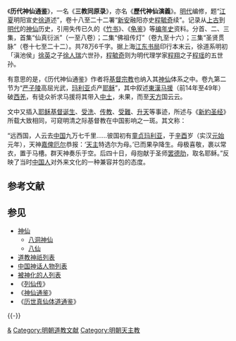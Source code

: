 {{道教}}
《'''历代神仙通鉴'''》，一名《'''三教同原录'''》，亦名《'''歷代神仙演義'''》。[[明代|明代]]编修，题“[[江夏|江夏]]明阳宣史[[徐道|徐道]]述”，卷十八至二十二署“[[新安|新安]]融阳亦史[[程毓奇|程毓奇]]续”。记录从[[上古|上古]]到[[明代|明代]]的[[神仙|神仙]]历史，引用失传已久的《[[竹书记年|竹书]]》、《[[龟鉴|龟鉴]]》等[[编年史|编年史]]资料。分首、二、三集，首集“仙真衍派”（一至八卷）；二集“佛祖传灯”（卷九至十六）；三集“圣贤贯脉”（卷十七至二十二）。共78万6千字。据上海[[江东书局|江东书局]]印行本末云，徐道系明初「滇池侯」[[徐英|徐英]]之子[[徐人瑞|徐人瑞]]六世孙，[[程毓奇|程毓奇]]则为明代理学家[[程翔|程翔]]之子[[程瑶|程瑶]]的五世孙。

有意思的是，《历代神仙通鉴》作者将[[基督宗教|基督宗教]]也纳入其[[神仙|神仙]]体系之中。卷九第二节为“[[严子陵|严子陵]]高屈光武，[[玛利亚|玛利亚]]贞产[[耶稣|耶稣]]”，其中叙述[[東漢|東漢]][[马援|马援]]（前14年至49年）破[[西羌|西羌]]，有徒众祈求马援将其带入[[中土|中土]]，未果，而至[[天方|天方]]国云云。

文中又插入[[耶稣基督|耶稣基督]][[耶稣诞生|诞生]]、[[耶穌受洗|受洗]]、[[传教|传教]]、[[耶稣受難|受難]]、[[耶稣升天|升天]]等事迹，所述与《[[新約圣经|新約圣经]]》所载大致相同，可窥明清之际基督教在中国影响之一斑。其文称：

“远西国，人云去[[中国|中国]]九万七千里……彼国初有[[童贞玛利亚|童贞玛利亚]]，于[[辛酉|辛酉]]岁（实汉[[元始_(西汉)|元始]]元年），天神[[加百列|嘉俾厄尔]]恭报：‘[[基督教的神|天主]]特选尔为母。’已而果孕降生。母极喜敬，裹以常衣，置于马槽。群天神奏乐于空。后四十日，母抱献于圣师[[聖父|罢德肋]]，取名耶稣。”反映了当时[[中国人|中国人]]对外来文化的一种兼容并包的态度。

==参考文献==
{{Reflist}}

== 参见 ==
{{Portal|汉字文化圈|道教|基督教}}
* [[神仙|神仙]]
** [[八洞神仙|八洞神仙]]
** [[八仙|八仙]]
* [[道教神祇列表|道教神祇列表]]
* [[中国神话人物列表|中国神话人物列表]]
* [[被神化的人列表|被神化的人列表]]
* 《[[列仙传|列仙传]]》
* 《[[神仙通鉴|神仙通鉴]]》
* 《[[历世真仙体道通鉴|历世真仙体道通鉴]]》

{{-}}
{{中国基督教史|明}}

[[Category:神仙|&]]
[[Category:明朝道教文献|Category:明朝道教文献]]
[[Category:明朝天主教|Category:明朝天主教]]